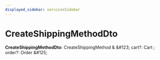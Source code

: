 ```yaml
---
displayed_sidebar: servicesSidebar
---
```



# CreateShippingMethodDto

 **CreateShippingMethodDto**: CreateShippingMethod & \&#123; cart?: Cart ; order?: Order  \&#125;

